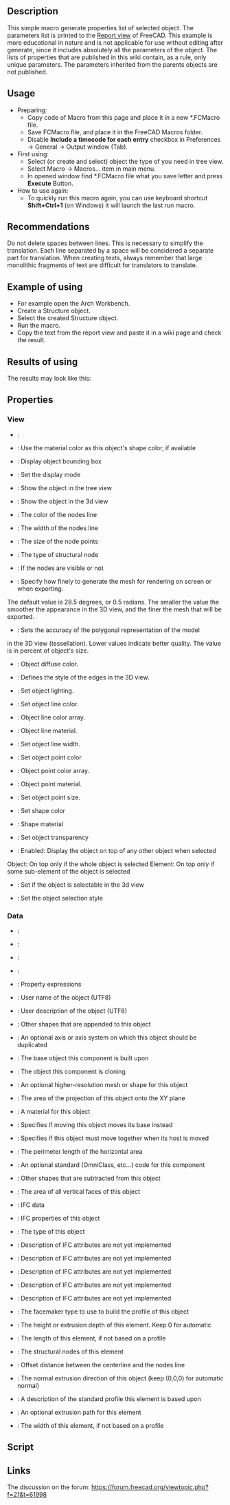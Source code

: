 <languages/>

{{Macro
|Name=Wiki List Generator of Object Properties
|Description=This macro generate properties list of selected object. List presented in wiki format into Python report view.
|Author=Evgeniy
|Date=2021-09
|Version=0.1
|SeeAlso=[[Macro_Wiki_Object_Properties_List_Generator|Macro Wiki Object Properties List Generator]]
}}

==Description==

This simple macro generate properties list of selected object. The parameters list is printed to the [[Report_view|Report view]] of FreeCAD. This example is more educational in nature and is not applicable for use without editing after generate, since it includes absolutely all the parameters of the object. The lists of properties that are published in this wiki contain, as a rule, only unique parameters. The parameters inherited from the parents objects are not published. 

==Usage==

* Preparing:
** Copy code of Macro from this page and place it in a new *.FCMacro file.
** Save FCMacro file, and place it in the FreeCAD Macros folder.
** Disable '''Include a timecode for each entry''' checkbox in Preferences -> General -> Output window (Tab).
* First using:
** Select (or create and select) object the type of you need in tree view.
** Select Macro -> Macros... item in main menu.
** In opened window find *.FCMacro file what you save letter and press '''Execute''' Button.
* How to use again:
** To quickly run this macro again, you can use keyboard shortcut '''Shift+Ctrl+1''' (on Windows) it will launch the last run macro.

==Recommendations==

Do not delete spaces between lines. This is necessary to simplify the translation. Each line separated by a space will be considered a separate part for translation. When creating texts, always remember that large monolithic fragments of text are difficult for translators to translate.

==Example of using==

* For example open the Arch Workbench.
* Create a Structure object.
* Select the created Structure object.
* Run the macro.
* Copy the text from the report view and paste it in a wiki page and check the result.

==Results of using==

The results may look like this:

==Properties==

===View===

* {{PropertyView|Proxy|PythonObject}}: 

{{TitleProperty|Component}}

* {{PropertyView|UseMaterialColor|Bool}}: Use the material color as this object's shape color, if available

{{TitleProperty|Display Options}}

* {{PropertyView|BoundingBox|Bool}}: Display object bounding box

* {{PropertyView|DisplayMode|Enumeration}}: Set the display mode

* {{PropertyView|ShowInTree|Bool}}: Show the object in the tree view

* {{PropertyView|Visibility|Bool}}: Show the object in the 3d view

{{TitleProperty|Nodes}}

* {{PropertyView|NodeColor|Color}}: The color of the nodes line

* {{PropertyView|NodeLine|Float}}: The width of the nodes line

* {{PropertyView|NodeSize|Float}}: The size of the node points

* {{PropertyView|NodeType|Enumeration}}: The type of structural node

* {{PropertyView|ShowNodes|Bool}}: If the nodes are visible or not

{{TitleProperty|Object Style}}

* {{PropertyView|AngularDeflection|Angle}}: Specify how finely to generate the mesh for rendering on screen or when exporting.
The default value is 28.5 degrees, or 0.5 radians. The smaller the value
the smoother the appearance in the 3D view, and the finer the mesh that will be exported.

* {{PropertyView|Deviation|FloatConstraint}}: Sets the accuracy of the polygonal representation of the model
in the 3D view (tessellation). Lower values indicate better quality.
The value is in percent of object's size.

* {{PropertyView|DiffuseColor|ColorList}}: Object diffuse color.

* {{PropertyView|DrawStyle|Enumeration}}: Defines the style of the edges in the 3D view.

* {{PropertyView|Lighting|Enumeration}}: Set object lighting.

* {{PropertyView|LineColor|Color}}: Set object line color.

* {{PropertyView|LineColorArray|ColorList}}: Object line color array.

* {{PropertyView|LineMaterial|Material}}: Object line material.

* {{PropertyView|LineWidth|FloatConstraint}}: Set object line width.

* {{PropertyView|PointColor|Color}}: Set object point color

* {{PropertyView|PointColorArray|ColorList}}: Object point color array.

* {{PropertyView|PointMaterial|Material}}: Object point material.

* {{PropertyView|PointSize|FloatConstraint}}: Set object point size.

* {{PropertyView|ShapeColor|Color}}: Set shape color

* {{PropertyView|ShapeMaterial|Material}}: Shape material

* {{PropertyView|Transparency|Percent}}: Set object transparency

{{TitleProperty|Selection}}

* {{PropertyView|OnTopWhenSelected|Enumeration}}: Enabled: Display the object on top of any other object when selected
Object: On top only if the whole object is selected
Element: On top only if some sub-element of the object is selected

* {{PropertyView|Selectable|Bool}}: Set if the object is selectable in the 3d view

* {{PropertyView|SelectionStyle|Enumeration}}: Set the object selection style

===Data===

* {{PropertyData|Placement|Placement}}: 

* {{PropertyData|Proxy|PythonObject}}: 

* {{PropertyData|Shape|Part::PropertyPartShape}}: 

* {{PropertyData|Visibility|Bool}}: 

{{TitleProperty|Base}}

* {{PropertyData|ExpressionEngine|ExpressionEngine|Hidden}}: Property expressions

* {{PropertyData|Label|String}}: User name of the object (UTF8)

* {{PropertyData|Label2|String|Hidden}}: User description of the object (UTF8)

{{TitleProperty|Component}}

* {{PropertyData|Additions|LinkList}}: Other shapes that are appended to this object

* {{PropertyData|Axis|Link}}: An optional axis or axis system on which this object should be duplicated

* {{PropertyData|Base|Link}}: The base object this component is built upon

* {{PropertyData|CloneOf|Link}}: The object this component is cloning

* {{PropertyData|HiRes|Link}}: An optional higher-resolution mesh or shape for this object

* {{PropertyData|HorizontalArea|Area}}: The area of the projection of this object onto the XY plane

* {{PropertyData|Material|Link}}: A material for this object

* {{PropertyData|MoveBase|Bool}}: Specifies if moving this object moves its base instead

* {{PropertyData|MoveWithHost|Bool}}: Specifies if this object must move together when its host is moved

* {{PropertyData|PerimeterLength|Length}}: The perimeter length of the horizontal area

* {{PropertyData|StandardCode|String}}: An optional standard (OmniClass, etc...) code for this component

* {{PropertyData|Subtractions|LinkList}}: Other shapes that are subtracted from this object

* {{PropertyData|VerticalArea|Area}}: The area of all vertical faces of this object

{{TitleProperty|IFC}}

* {{PropertyData|IfcData|Map}}: IFC data

* {{PropertyData|IfcProperties|Map}}: IFC properties of this object

* {{PropertyData|IfcType|Enumeration}}: The type of this object

{{TitleProperty|IFC Attributes}}

* {{PropertyData|Description|String}}: Description of IFC attributes are not yet implemented

* {{PropertyData|GlobalId|String}}: Description of IFC attributes are not yet implemented

* {{PropertyData|ObjectType|String}}: Description of IFC attributes are not yet implemented

* {{PropertyData|PredefinedType|Enumeration}}: Description of IFC attributes are not yet implemented

* {{PropertyData|Tag|String}}: Description of IFC attributes are not yet implemented

{{TitleProperty|Structure}}

* {{PropertyData|FaceMaker|Enumeration}}: The facemaker type to use to build the profile of this object

* {{PropertyData|Height|Length}}: The height or extrusion depth of this element. Keep 0 for automatic

* {{PropertyData|Length|Length}}: The length of this element, if not based on a profile

* {{PropertyData|Nodes|VectorList}}: The structural nodes of this element

* {{PropertyData|NodesOffset|Distance}}: Offset distance between the centerline and the nodes line

* {{PropertyData|Normal|Vector}}: The normal extrusion direction of this object (keep (0,0,0) for automatic normal)

* {{PropertyData|Profile|String}}: A description of the standard profile this element is based upon

* {{PropertyData|Tool|Link}}: An optional extrusion path for this element

* {{PropertyData|Width|Length}}: The width of this element, if not based on a profile

==Script==

{{MacroCode|code= 
#! python
# -*- coding: utf-8 -*-
# <nowiki>(c) 2021 </nowiki><<nowiki>Evgeniy</nowiki>><nowiki> LG
from FreeCAD import Qt

def print_obj_properties(obj,typ):
   prop={}
   i=1
   for pr in obj.PropertiesList:
      tp = obj.getTypeIdOfProperty(pr) or ""
      atr = obj.getTypeOfProperty(pr) or ("")
      # Wiki template supports only Hidden type of property. But it can be as: Hidden,Output,Readonly etc...
      if atr != "" and atr[0] == "Hidden":
         atr = "|"+atr[0]
      else:
         atr = ""      
      prop[str(i)] = pr,obj.getGroupOfProperty(pr),tp.replace("App::Property",""),obj.getDocumentationOfProperty(pr),atr
      i+=1
   sorted_prop = sorted(prop.items(), key=lambda x: x[1][1])

   title=""
   for pr in sorted_prop:
      if title != pr[1][1]:
         title = pr[1][1]
         print("\n"+"{{TitleProperty{"+title+"}}")
      print("\n"+"* {{Property"+typ+"{"+pr[1][0]+"{"+pr[1][2]+pr[1][4]+"}}: "+pr[1][3])

print("\n"+"==Properties==")
print("\n"+"===View===")
obj = Gui.activeDocument().ActiveObject
print_obj_properties(obj,"View")
print("\n"+"===Data===")
obj = FreeCAD.activeDocument().ActiveObject
print_obj_properties(obj,"Data")
</nowiki>
}}

==Links==

The discussion on the forum: https://forum.freecad.org/viewtopic.php?f=21&t=61998